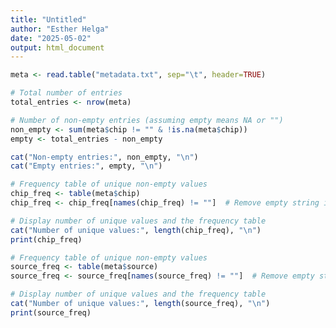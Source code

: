 ```yaml
---
title: "Untitled"
author: "Esther Helga"
date: "2025-05-02"
output: html_document
---
```


```r

meta <- read.table("metadata.txt", sep="\t", header=TRUE)

```

```r

# Total number of entries
total_entries <- nrow(meta)

# Number of non-empty entries (assuming empty means NA or "")
non_empty <- sum(meta$chip != "" & !is.na(meta$chip))
empty <- total_entries - non_empty

cat("Non-empty entries:", non_empty, "\n")
cat("Empty entries:", empty, "\n")


```

```r

# Frequency table of unique non-empty values
chip_freq <- table(meta$chip)
chip_freq <- chip_freq[names(chip_freq) != ""]  # Remove empty string if present

# Display number of unique values and the frequency table
cat("Number of unique values:", length(chip_freq), "\n")
print(chip_freq)


```

```r

# Frequency table of unique non-empty values
source_freq <- table(meta$source)
source_freq <- source_freq[names(source_freq) != ""]  # Remove empty string if present

# Display number of unique values and the frequency table
cat("Number of unique values:", length(source_freq), "\n")
print(source_freq)

```

